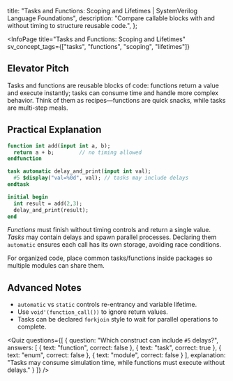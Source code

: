 
  title: "Tasks and Functions: Scoping and Lifetimes | SystemVerilog Language Foundations",
  description: "Compare callable blocks with and without timing to structure reusable code.",
};

<InfoPage
  title="Tasks and Functions: Scoping and Lifetimes"
  sv_concept_tags={["tasks", "functions", "scoping", "lifetimes"]}
>
  ## Elevator Pitch

  Tasks and functions are reusable blocks of code: functions return a value and execute instantly; tasks can consume time and handle more complex behavior. Think of them as recipes—functions are quick snacks, while tasks are multi-step meals.

  ## Practical Explanation

  ```systemverilog
  function int add(input int a, b);
    return a + b;        // no timing allowed
  endfunction

  task automatic delay_and_print(input int val);
    #5 $display("val=%0d", val); // tasks may include delays
  endtask

  initial begin
    int result = add(2,3);
    delay_and_print(result);
  end
  ```

  *Functions* must finish without timing controls and return a single value. *Tasks* may contain delays and spawn parallel processes. Declaring them `automatic` ensures each call has its own storage, avoiding race conditions.

  For organized code, place common tasks/functions inside <Link href="/curriculum/T1_Foundational/F4_RTL_and_Testbench_Constructs/packages">packages</Link> so multiple modules can share them.

  ## Advanced Notes

  * `automatic` vs `static` controls re-entrancy and variable lifetime.
  * Use `void'(function_call())` to ignore return values.
  * Tasks can be declared `forkjoin` style to wait for parallel operations to complete.

  <Quiz questions={[
    {
      question: "Which construct can include `#5` delays?",
      answers: [
        { text: "function", correct: false },
        { text: "task", correct: true },
        { text: "enum", correct: false },
        { text: "module", correct: false }
      ],
      explanation: "Tasks may consume simulation time, while functions must execute without delays."
    }
  ]} />

</InfoPage>